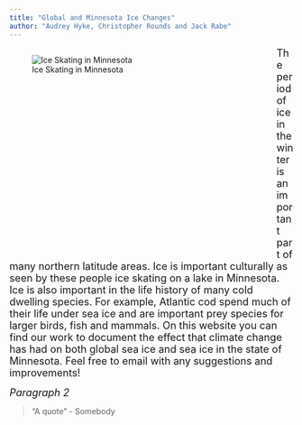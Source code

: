 ```yaml
---
title: "Global and Minnesota Ice Changes"
author: "Audrey Hyke, Christopher Rounds and Jack Rabe"
---
```


<div style= "float : left; position : relative; top: 0px; width : 450px; height : 360px; padding-right: 24px; margin-bottom : 0px">
![Ice Skating in Minnesota](./photos/iceskating.jpg)

</div>

<font size = "4"> 
The period of ice in the winter is an important part of many northern latitude areas. Ice is important culturally as seen by these people ice skating on a lake in Minnesota. Ice is also important in the life history of many cold dwelling species.  For example, Atlantic cod spend much of their life under sea ice and are important prey species for larger birds, fish and mammals. On this website you can find our work to document the effect that climate change has had on both global sea ice and sea ice in the state of Minnesota. Feel free to email with any suggestions and improvements!
</font>  
  
  
  
<font size = "4">
*Paragraph 2*  
</font>

>"A quote" - Somebody

